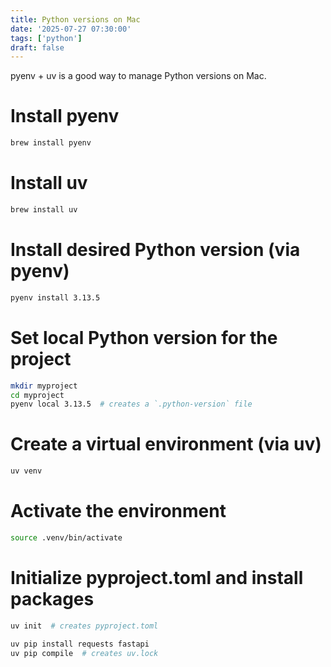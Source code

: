 ```yaml
---
title: Python versions on Mac
date: '2025-07-27 07:30:00'
tags: ['python']
draft: false
---
```


pyenv + uv is a good way to manage Python versions on Mac.

# Install pyenv

```bash
brew install pyenv
```

# Install uv

```bash
brew install uv
```

# Install desired Python version (via pyenv)

```bash
pyenv install 3.13.5
```

# Set local Python version for the project

```bash
mkdir myproject
cd myproject
pyenv local 3.13.5  # creates a `.python-version` file
```

# Create a virtual environment (via uv)

```bash
uv venv
```

# Activate the environment

```bash
source .venv/bin/activate
```

# Initialize pyproject.toml and install packages

```bash
uv init  # creates pyproject.toml

uv pip install requests fastapi
uv pip compile  # creates uv.lock
```
